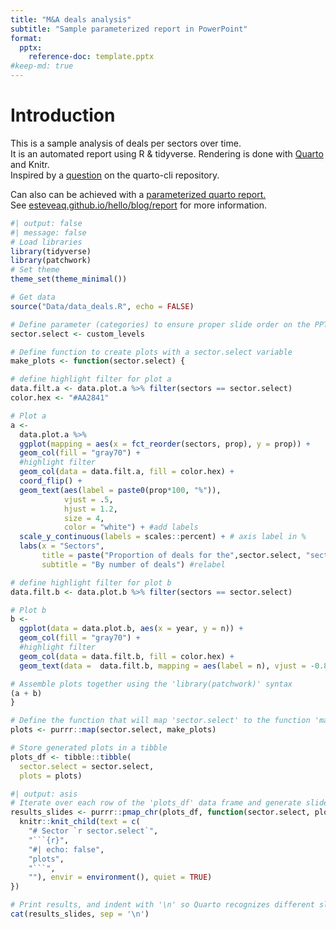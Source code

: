 ```yaml
---
title: "M&A deals analysis"
subtitle: "Sample parameterized report in PowerPoint"
format: 
  pptx:
    reference-doc: template.pptx
#keep-md: true
---
```


# Introduction

This is a sample analysis of deals per sectors over time.\
It is an automated report using R & tidyverse. Rendering is done with [Quarto](https://quarto.org/docs/presentations/powerpoint.html) and Knitr.\
Inspired by a [question](https://github.com/quarto-dev/quarto-cli/discussions/2403) on the quarto-cli repository.\

Can also can be achieved with a [parameterized quarto report.](https://bookdown.org/yihui/rmarkdown/parameterized-reports.html)\
See [esteveaq.github.io/hello/blog/report](https://esteveaq.github.io/hello/blog) for more information.

```r
#| output: false
#| message: false
# Load libraries
library(tidyverse)
library(patchwork)
# Set theme
theme_set(theme_minimal())

# Get data 
source("Data/data_deals.R", echo = FALSE)

# Define parameter (categories) to ensure proper slide order on the PPT file
sector.select <- custom_levels

# Define function to create plots with a sector.select variable
make_plots <- function(sector.select) {

# define highlight filter for plot a
data.filt.a <- data.plot.a %>% filter(sectors == sector.select)
color.hex <- "#AA2841"

# Plot a
a <-  
  data.plot.a %>% 
  ggplot(mapping = aes(x = fct_reorder(sectors, prop), y = prop)) +
  geom_col(fill = "gray70") +
  #highlight filter
  geom_col(data = data.filt.a, fill = color.hex) + 
  coord_flip() +
  geom_text(aes(label = paste0(prop*100, "%")), 
            vjust = .5,
            hjust = 1.2,
            size = 4,
            color = "white") + #add labels
  scale_y_continuous(labels = scales::percent) + # axis label in %
  labs(x = "Sectors",
       title = paste("Proportion of deals for the",sector.select, "sector"), 
       subtitle = "By number of deals") #relabel 

# define highlight filter for plot b
data.filt.b <- data.plot.b %>% filter(sectors == sector.select)

# Plot b
b <-
  ggplot(data = data.plot.b, aes(x = year, y = n)) +
  geom_col(fill = "gray70") + 
  #highlight filter
  geom_col(data = data.filt.b, fill = color.hex) +
  geom_text(data =  data.filt.b, mapping = aes(label = n), vjust = -0.8, color = color.hex) 

# Assemble plots together using the 'library(patchwork)' syntax
(a + b)
}

# Define the function that will map 'sector.select' to the function 'make_plots'
plots <- purrr::map(sector.select, make_plots)

# Store generated plots in a tibble 
plots_df <- tibble::tibble(
  sector.select = sector.select,
  plots = plots)

```

```r
#| output: asis
# Iterate over each row of the 'plots_df' data frame and generate slides using knitr (the markdown function that will generate actual PPT slides)
results_slides <- purrr::pmap_chr(plots_df, function(sector.select, plots) {
  knitr::knit_child(text = c(
    "# Sector `r sector.select`",
    "```{r}",
    "#| echo: false",
    "plots",
    "```",
    ""), envir = environment(), quiet = TRUE)
})

# Print results, and indent with '\n' so Quarto recognizes different slides
cat(results_slides, sep = '\n')
```
